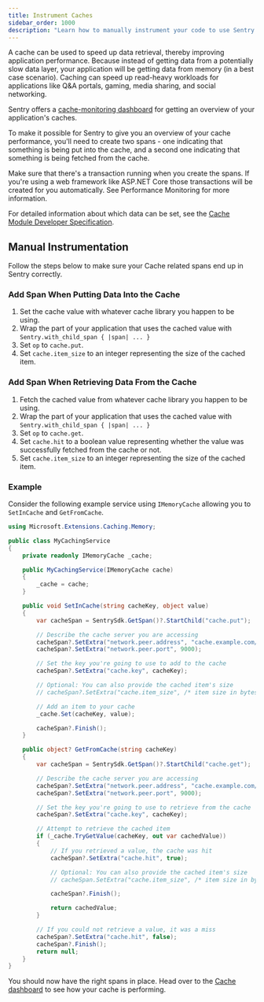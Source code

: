 ```yaml
---
title: Instrument Caches
sidebar_order: 1000
description: "Learn how to manually instrument your code to use Sentry's Caches module. "
---
```


A cache can be used to speed up data retrieval, thereby improving application performance. Because instead of getting data from a potentially slow data layer, your application will be getting data from memory (in a best case scenario). Caching can speed up read-heavy workloads for applications like Q&A portals, gaming, media sharing, and social networking.

Sentry offers a [cache-monitoring dashboard](https://sentry.io/orgredirect/organizations/:orgslug/insights/backend/caches/) for getting an overview of your application's caches.

To make it possible for Sentry to give you an overview of your cache performance, you'll need to create two spans - one indicating that something is being put into the cache, and a second one indicating that something is being fetched from the cache.

Make sure that there's a transaction running when you create the spans. If you're using a web framework like ASP.NET Core those transactions will be created for you automatically. See <PlatformLink to='/tracing/'>Performance Monitoring</PlatformLink> for more information.

For detailed information about which data can be set, see the [Cache Module Developer Specification](https://develop.sentry.dev/sdk/performance/modules/caches/).

## Manual Instrumentation

Follow the steps below to make sure your Cache related spans end up in Sentry correctly.

### Add Span When Putting Data Into the Cache

1. Set the cache value with whatever cache library you happen to be using.
2. Wrap the part of your application that uses the cached value with  `Sentry.with_child_span { |span| ... }`
3. Set `op` to `cache.put`.
4. Set `cache.item_size` to an integer representing the size of the cached item.

### Add Span When Retrieving Data From the Cache

1. Fetch the cached value from whatever cache library you happen to be using.
2. Wrap the part of your application that uses the cached value with  `Sentry.with_child_span { |span| ... }`
3. Set `op` to `cache.get`.
4. Set `cache.hit` to a boolean value representing whether the value was successfully fetched from the cache or not.
5. Set `cache.item_size` to an integer representing the size of the cached item.

### Example

Consider the following example service using `IMemoryCache` allowing you to `SetInCache` and `GetFromCache`.

```csharp
using Microsoft.Extensions.Caching.Memory;

public class MyCachingService
{
    private readonly IMemoryCache _cache;

    public MyCachingService(IMemoryCache cache)
    {
        _cache = cache;
    }

    public void SetInCache(string cacheKey, object value)
    {
        var cacheSpan = SentrySdk.GetSpan()?.StartChild("cache.put");

        // Describe the cache server you are accessing
        cacheSpan?.SetExtra("network.peer.address", "cache.example.com/supercache");
        cacheSpan?.SetExtra("network.peer.port", 9000);

        // Set the key you're going to use to add to the cache
        cacheSpan?.SetExtra("cache.key", cacheKey);

        // Optional: You can also provide the cached item's size
        // cacheSpan?.SetExtra("cache.item_size", /* item size in bytes */);

        // Add an item to your cache
        _cache.Set(cacheKey, value);

        cacheSpan?.Finish();
    }

    public object? GetFromCache(string cacheKey)
    {
        var cacheSpan = SentrySdk.GetSpan()?.StartChild("cache.get");

        // Describe the cache server you are accessing
        cacheSpan?.SetExtra("network.peer.address", "cache.example.com/supercache");
        cacheSpan?.SetExtra("network.peer.port", 9000);

        // Set the key you're going to use to retrieve from the cache
        cacheSpan?.SetExtra("cache.key", cacheKey);

        // Attempt to retrieve the cached item
        if (_cache.TryGetValue(cacheKey, out var cachedValue))
        {
            // If you retrieved a value, the cache was hit
            cacheSpan?.SetExtra("cache.hit", true);

            // Optional: You can also provide the cached item's size
            // cacheSpan.SetExtra("cache.item_size", /* item size in bytes */);

            cacheSpan?.Finish();

            return cachedValue;
        }

        // If you could not retrieve a value, it was a miss
        cacheSpan?.SetExtra("cache.hit", false);
        cacheSpan?.Finish();
        return null;
    }
}
```

You should now have the right spans in place. Head over to the [Cache dashboard](https://sentry.io/orgredirect/organizations/:orgslug/insights/backend/caches/) to see how your cache is performing.
